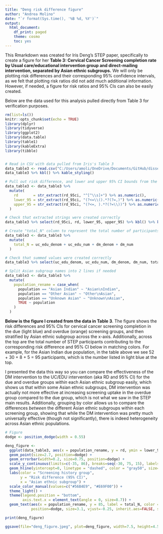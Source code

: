 ```yaml
---
title: "Deng risk difference figure"
author: "Andrea Molino"
date: "`r format(Sys.time(), '%B %d, %Y')`"
output:
  html_document:
    df_print: paged
    theme: cosmo
    toc: yes
---
```


This Rmarkdown was created for Iris Deng's STEP paper, specifically to create a figure for her **Table 3: Cervical Cancer Screening completion rate by Usual care/educational intervention group and direct-mailing intervention, separated by Asian ethnic subgroups.** We will only be plotting risk differences and their corresponding 95% confidence intervals, as we felt that plotting risk ratios did not add much additional information. However, if needed, a figure for risk ratios and 95% CIs can also be easily created. 

Below are the data used for this analysis pulled directly from Table 3 for verification purposes. 


```r
rm(list=ls())
knitr::opts_chunk$set(echo = TRUE)
library(dplyr)
library(tidyverse)
library(ggplot2)
library(data.table)
library(table1)
library(kableExtra)
library(tibble)


# Read in CSV with data pulled from Iris's Table 3
data_table3 <- read.csv("C:/Users/amoli/OneDrive/Documents/GitHub/dissertation/Other papers/Deng_asian manuscript/Deng_figure data.csv")
data_table3 %>% kbl() %>% kable_styling()

```



```r
# Pull out risk difference, and lower and upper 95% CI bounds from the rd_95ci column
data_table3 <- data_table3 %>%
  mutate(
    rd       = str_extract(rd_95ci, "^[^\\s]+") %>% as.numeric(),
    lower_95 = str_extract(rd_95ci, "(?<=\\().*?(?=,)") %>% as.numeric(),
    upper_95 = str_extract(rd_95ci, "(?<=, ).*?(?=\\))") %>% as.numeric()
  )

# Check that extracted strings were created correctly 
data_table3 %>% select(rd_95ci, rd, lower_95, upper_95) %>% kbl() %>% kable_styling() 

# Create "total_N" column to represent the total number of participants contributing to a given RD estimate
data_table3 <- data_table3 %>% 
  mutate(
    total_N = uc_edu_denom + uc_edu_num + dm_denom + dm_num
  )

# Check that summed values were created correctly 
data_table3 %>% select(uc_edu_denom, uc_edu_num, dm_denom, dm_num, total_N) %>% kbl() %>% kable_styling() 

# Split Asian subgroup names into 2 lines if needed
data_table3 <- data_table3 %>% 
  mutate(
    population_rename = case_when(
      population == "Asian Indian" ~ "Asian\nIndian", 
      population == "Other Asian" ~ "Other\nAsian", 
      population == "Unknown Asian" ~ "Unknown\nAsian",
      TRUE ~ population
    )
  )


```


\pagebreak

**Below is the figure I created from the data in Table 3**. The figure shows the risk differences and 95% CIs for cervical cancer screening completion in the due (light blue) and overdue (orange) screening groups, and then stratified by Asian ethnic subgroup across the x-axis. Additionally, across the top are the total number of STEP participants contributing to the corresponding risk difference and 95% CI below in matching colors. For example, for the Asian Indian due population, in the table above we see 52 + 30 + 8 + 5 = 95 participants, which is the number listed in light blue at the top.

I presented the data this way so you can compare the effectiveness of the DM intervention to the UC/EDU intervention (aka RD and 95% CI) for the due and overdue groups *within* each Asian ethnic subgroup easily, which shows us that within some Asian ethnic subgroups, DM intervention was actually not more effective at increasing screening uptake in the overdue group compared to the due group, which is not what we saw in the STEP main results. Additionally, grouping by color allows us to compare the differences *between* the different Asian ethnic subgroups within each screening group, showing that while the DM intervention was pretty much universally effective (though not significantly), there is indeed heterogeneity across Asian ethnic populations. 


```r
# Figure
dodge <- position_dodge(width = 0.55)

deng_figure <- 
  ggplot(data_table3, aes(x = population_rename, y = rd, ymin = lower_95, ymax = upper_95, color = step_screengroup)) + 
  geom_point(size=2.7, position=dodge) + 
  geom_errorbar(width=0.2, size=0.75, position=dodge) +
  scale_y_continuous(limits=c(-35, 86), breaks=seq(-30, 75, 15), labels=scales::label_percent(scale=1)) + 
  geom_hline(yintercept=0, linetype = "dashed", color = "gray50", size=0.5) + 
  labs(color = "Screening history group", 
       y = "Risk difference (95% CI)", 
       x = "Asian ethnic subgroup") +
  scale_color_manual(values=c("#56B4E9", "#E69F00")) +
  theme_light() +
  theme(legend.position = "bottom", 
        axis.text.x = element_text(angle = 0, size=8.7)) + 
  geom_text(aes(x = population_rename, y = 85, label = total_N, color = step_screengroup),
            position=dodge, size=3.1, vjust=-0.25, inherit.aes=FALSE, show.legend = FALSE)

print(deng_figure)

ggsave(file="deng_figure.jpeg", plot=deng_figure, width=7.5, height=4.5)

```







```r

```